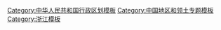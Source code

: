 {{Navbox
|name=Zhejiang topics
|state = {{{state<includeonly>|collapsed</includeonly>}}}
|title=[[浙江]]专题
|bodyclass = hlist

|above = [[杭州市]] ([[中华人民共和国省会列表|省会]])
|below = 
* {{icon|category}} '''[[:Category:浙江|分类]]'''
* {{Icon|Commons}} '''[[commons:Category:Zhejiang|共享资源]]'''

|group1=[[:Category:浙江|总体]] 
|list1=
* [[浙江历史|历史]]
* [[浙江省#政治和行政|政治]]
* [[浙江经济|经济]] 
* [[浙江人]]


|group2=[[浙江经济|经济]]
|list2=
*[[长江三角洲城市群]]
*[[环杭州湾大湾区]]
*[[杭州都市圈]]
*[[宁波舟山港]]
*[[温州模式]]
*[[金义新区]]
*[[中国义乌国际小商品博览会|义乌小商品博览会]]
*[[阿里巴巴集团]]

|group3=[[浙江地理|地理]]
|list3=
* [[浙东]]和[[浙西]]
* [[中华人民共和国城市列表#浙江省|城市]] 
* [[黄茅尖]] 
*[[天目山 (浙江)|天目山]]
** 餘脈：[[莫干山]] 
* [[天台山 (浙江)|天台山]] 
** 支脈：[[四明山 (浙江)|四明山]]
** 餘脈：[[舟山群島]]
* [[长江三角洲]] 
* [[杭州湾]] 
* [[京杭大运河]] 
* [[浙东运河]] 
* [[钱塘江]] 
* [[瓯江]] 

|group4=[[浙江省高等学校列表|教育]]
|list4=
* [[浙江大学]] 
* [[中国美术学院]] 
* [[浙江工业大学]]
* [[杭州电子科技大学]]
* [[宁波大学]]
* [[浙江师范大学]] 
* [[西湖大学]] 

| group5 =[[浙江方言|方言]]
| list5  = 

*[[浙江省使用普通话与方言的历史|浙江省推廣普通話歷史]]
* [[太湖片]]
** [[杭州小片]]
** [[蘇嘉湖小片]]
** [[紹興話|臨紹小片]]
** [[甬江小片]]）
* [[宣州片]]（[[太高小片]]）
* [[台州话|台州片]]
* [[金衢片]]
* [[上麗片]]
* [[温州话|甌江片]]

|group7=[[吴越文化|文化]]
|list7=
{{Navbox subgroup
| group1 = 戲曲
| list1  = 
* [[越剧]]
* [[婺剧]]
* [[绍剧]] 
* [[瓯剧]]
* [[江南丝竹]]
* [[浙東鑼鼓]]

| group2 = 藝術
| list2 = 
* [[杭州絲綢]]
* [[黃楊木雕]]
* [[湖笔]]
* [[西泠印社]]

|group3=[[浙菜|饮食]]
|list3=
* [[龙井茶]] 
* [[绍兴酒]] 
* [[叫化鸡]]
}}

|group8=旅游
|list8=
* [[杭州西湖]]
* [[雁荡山]]
* [[保国寺]] 
* [[普陀山]] 
* [[大禹陵]] 
* [[天台山 (浙江)|天台山]] 
* [[千岛湖]]

|group9=相关
|list9=
*[[:Category:浙江之最‎|浙江之最]]
*[[:Category:浙江人物|人物]]
*[[:Category:浙江文化|文化‎]]
*[[:Category:浙江宗教‎|宗教]]
*[[:Category:浙江歷史|历史‎]]
*[[:Category:浙江教育|教育‎]]
*[[:Category:浙江政治|政治‎]]

}}<noinclude>
{{collapsible option |state=collapsed}}

[[Category:中华人民共和国行政区划模板]]
[[Category:中国地区和领土专题模板]]
[[Category:浙江模板]]
</noinclude>